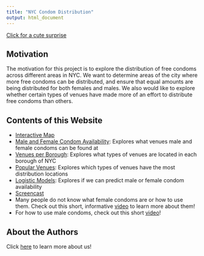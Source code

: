 ```yaml
---
title: "NYC Condom Distribution"
output: html_document
---
```


[Click for a cute surprise](images/condom_cartoon.jpeg)

## Motivation

The motivation for this project is to explore the distribution of free condoms across different areas in NYC. We want to determine areas of the city where more free condoms can be distributed, and ensure that equal amounts are being distributed for both females and males. We also would like to explore whether certain types of venues have made more of an effort to distribute free condoms than others.

## Contents of this Website

* [Interactive Map](https://nyccondoms.shinyapps.io/condoms_map/)
* [Male and Female Condom Availability](female_male_condoms.html): Explores what venues male and female condoms can be found at
* [Venues per Borough](venues_across_boroughs.html): Explores what types of venues are located in each borough of NYC
* [Popular Venues](popular_venues.html): Explores which types of venues have the most distribution locations
* [Logistic Models](lm.html): Explores if we can predict male or female condom availability
* [Screencast](https://youtu.be/cwqO-01yDns)
* Many people do not know what female condoms are or how to use them. Check out this short, informative [video](https://youtu.be/DBZ7xeT1j6M) to learn more about them!
* For how to use male condoms, check out this short [video](https://youtu.be/1I2nyyVcicA)!

## About the Authors

Click [here](about_us.html) to learn more about us!